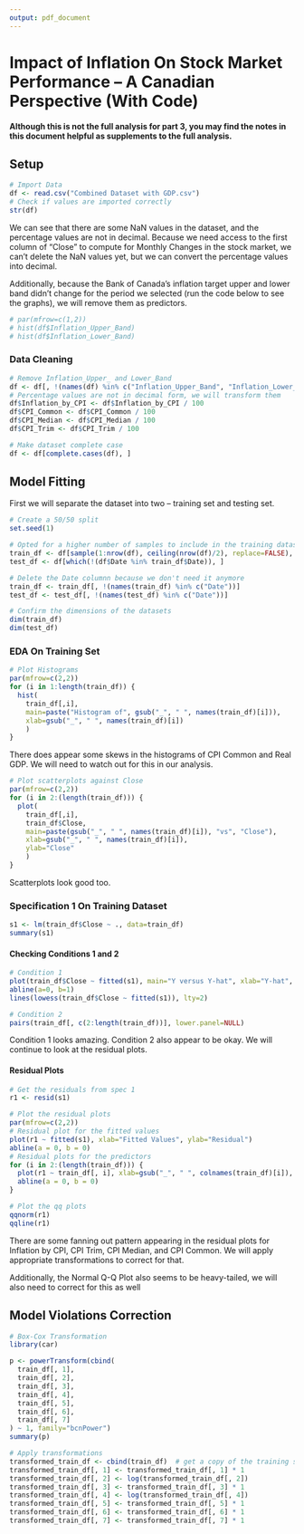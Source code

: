 ```yaml
---
output: pdf_document
---
```

# Impact of Inflation On Stock Market Performance -- A Canadian Perspective (With Code)
**Although this is not the full analysis for part 3, you may find the notes in this document helpful as supplements to the full analysis.**

## Setup
```r
# Import Data
df <- read.csv("Combined Dataset with GDP.csv")
# Check if values are imported correctly
str(df)
```


We can see that there are some NaN values in the dataset, and the percentage values are not in decimal. Because we need access to the first column of "Close" to compute for Monthly Changes in the stock market, we can't delete the NaN values yet, but we can convert the percentage values into decimal.

Additionally, because the Bank of Canada's inflation target upper and lower band didn't change for the period we selected (run the code below to see the graphs), we will remove them as predictors.
```r
# par(mfrow=c(1,2))
# hist(df$Inflation_Upper_Band)
# hist(df$Inflation_Lower_Band)
```

### Data Cleaning
```r
# Remove Inflation_Upper_ and Lower_Band
df <- df[, !(names(df) %in% c("Inflation_Upper_Band", "Inflation_Lower_Band"))]
# Percentage values are not in decimal form, we will transform them
df$Inflation_by_CPI <- df$Inflation_by_CPI / 100
df$CPI_Common <- df$CPI_Common / 100
df$CPI_Median <- df$CPI_Median / 100
df$CPI_Trim <- df$CPI_Trim / 100

# Make dataset complete case
df <- df[complete.cases(df), ]
```

## Model Fitting
First we will separate the dataset into two -- training set and testing set.
```r
# Create a 50/50 split
set.seed(1)

# Opted for a higher number of samples to include in the training dataset
train_df <- df[sample(1:nrow(df), ceiling(nrow(df)/2), replace=FALSE), ]
test_df <- df[which(!(df$Date %in% train_df$Date)), ]

# Delete the Date columnn because we don't need it anymore
train_df <- train_df[, !(names(train_df) %in% c("Date"))]
test_df <- test_df[, !(names(test_df) %in% c("Date"))]

# Confirm the dimensions of the datasets
dim(train_df)
dim(test_df)
```

### EDA On Training Set
```r
# Plot Histograms
par(mfrow=c(2,2))
for (i in 1:length(train_df)) {
  hist(
    train_df[,i],
    main=paste("Histogram of", gsub("_", " ", names(train_df)[i])),
    xlab=gsub("_", " ", names(train_df)[i])
    )
}
```

There does appear some skews in the histograms of CPI Common and Real GDP. We will need to watch out for this in our analysis.

```r
# Plot scatterplots against Close
par(mfrow=c(2,2))
for (i in 2:(length(train_df))) {
  plot(
    train_df[,i],
    train_df$Close,
    main=paste(gsub("_", " ", names(train_df)[i]), "vs", "Close"),
    xlab=gsub("_", " ", names(train_df)[i]),
    ylab="Close"
    )
}
```

Scatterplots look good too.

### Specification 1 On Training Dataset
```r
s1 <- lm(train_df$Close ~ ., data=train_df)
summary(s1)
```

#### Checking Conditions 1 and 2
```r
# Condition 1
plot(train_df$Close ~ fitted(s1), main="Y versus Y-hat", xlab="Y-hat", ylab="Y")
abline(a=0, b=1)
lines(lowess(train_df$Close ~ fitted(s1)), lty=2)

# Condition 2
pairs(train_df[, c(2:length(train_df))], lower.panel=NULL)
```

Condition 1 looks amazing. Condition 2 also appear to be okay. We will continue to look at the residual plots.

#### Residual Plots
```r
# Get the residuals from spec 1
r1 <- resid(s1)

# Plot the residual plots
par(mfrow=c(2,2))
# Residual plot for the fitted values
plot(r1 ~ fitted(s1), xlab="Fitted Values", ylab="Residual")
abline(a = 0, b = 0)
# Residual plots for the predictors
for (i in 2:(length(train_df))) {
  plot(r1 ~ train_df[, i], xlab=gsub("_", " ", colnames(train_df)[i]), ylab="Residual")
  abline(a = 0, b = 0)
}

# Plot the qq plots
qqnorm(r1)
qqline(r1)
```

There are some fanning out pattern appearing in the residual plots for Inflation by CPI, CPI Trim, CPI Median, and CPI Common. We will apply appropriate transformations to correct for that.

Additionally, the Normal Q-Q Plot also seems to be heavy-tailed, we will also need to correct for this as well

## Model Violations Correction
```r
# Box-Cox Transformation
library(car)

p <- powerTransform(cbind(
  train_df[, 1],
  train_df[, 2],
  train_df[, 3],
  train_df[, 4],
  train_df[, 5],
  train_df[, 6],
  train_df[, 7]
) ~ 1, family="bcnPower")
summary(p)
```

```r
# Apply transformations
transformed_train_df <- cbind(train_df)  # get a copy of the training set
transformed_train_df[, 1] <- transformed_train_df[, 1] * 1
transformed_train_df[, 2] <- log(transformed_train_df[, 2])
transformed_train_df[, 3] <- transformed_train_df[, 3] * 1
transformed_train_df[, 4] <- log(transformed_train_df[, 4])
transformed_train_df[, 5] <- transformed_train_df[, 5] * 1
transformed_train_df[, 6] <- transformed_train_df[, 6] * 1
transformed_train_df[, 7] <- transformed_train_df[, 7] * 1
```







